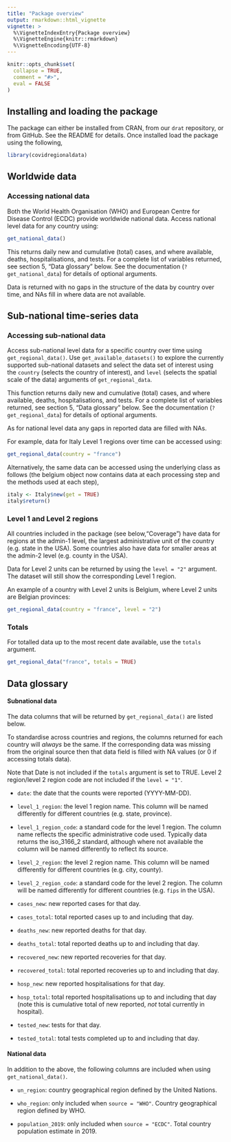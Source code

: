```yaml
---
title: "Package overview"
output: rmarkdown::html_vignette
vignette: >
  %\VignetteIndexEntry{Package overview}
  %\VignetteEngine{knitr::rmarkdown}
  %\VignetteEncoding{UTF-8}
---
```


```r
knitr::opts_chunk$set(
  collapse = TRUE,
  comment = "#>",
  eval = FALSE
)
```

## Installing and loading the package

The package can either be installed from CRAN, from our `drat` repository, or from GitHub. See the README for details. Once installed load the package using the following,

```r
library(covidregionaldata)
```

## Worldwide data

### Accessing national data

Both the World Health Organisation (WHO) and European Centre for Disease Control (ECDC) provide worldwide national data. Access national level data for any country using:

```r
get_national_data()
```

This returns daily new and cumulative (total) cases, and where available, deaths, hospitalisations, and tests. For a complete list of variables returned, see section 5, "Data glossary" below. See the documentation (`?get_national_data`) for details of optional arguments.

Data is returned with no gaps in the structure of the data by country over time, and NAs fill in where data are not available.

## Sub-national time-series data

### Accessing sub-national data

Access sub-national level data for a specific country over time using `get_regional_data()`. Use `get_available_datasets()` to explore the currently supported sub-national datasets and select the data set of interest using the `country` (selects the country of interest), and `level` (selects the spatial scale of the data) arguments of `get_regional_data`.

This function returns daily new and cumulative (total) cases, and where available, deaths, hospitalisations, and tests. For a complete list of variables returned, see section 5, "Data glossary" below. See the documentation (`?get_regional_data`) for details of optional arguments.

As for national level data any gaps in reported data are filled with NAs.

For example, data for Italy Level 1 regions over time can be accessed using:

```r
get_regional_data(country = "france")
```

Alternatively, the same data can be accessed using the underlying class as follows (the belgium object now contains data at each processing step and the methods used at each step), 

```r
italy <- Italy$new(get = TRUE)
italy$return()
```
### Level 1 and Level 2 regions

All countries included in the package (see below,"Coverage") have data for regions at the admin-1 level, the largest administrative unit of the country (e.g. state in the USA). Some countries also have data for smaller areas at the admin-2 level (e.g. county in the USA).

Data for Level 2 units can be returned by using the `level = "2"` argument. The dataset will still show the corresponding Level 1 region.

An example of a country with Level 2 units is Belgium, where Level 2 units are Belgian provinces:

```r
get_regional_data(country = "france", level = "2")
```

### Totals

For totalled data up to the most recent date available, use the `totals` argument.

```r
get_regional_data("france", totals = TRUE)
```



## Data glossary

#### Subnational data

The data columns that will be returned by `get_regional_data()` are listed below.

To standardise across countries and regions, the columns returned for each country will _always_ be the same. If the corresponding data was missing from the original source then that data field is filled with NA values (or 0 if accessing totals data).

Note that Date is not included if the `totals` argument is set to TRUE. Level 2 region/level 2 region code are not included if the `level = "1"`.

* `date`: the date that the counts were reported (YYYY-MM-DD).

* `level_1_region`: the level 1 region name. This column will be named differently for different countries (e.g. state, province).

* `level_1_region_code`: a standard code for the level 1 region. The column name reflects the specific administrative code used. Typically data returns the iso_3166_2 standard, although where not available the column will be named differently to reflect its source.

* `level_2_region`: the level 2 region name. This column will be named differently for different countries (e.g. city, county).

* `level_2_region_code`: a standard code for the level 2 region. The column will be named differently for different countries (e.g. `fips` in the USA).

* `cases_new`: new reported cases for that day.

* `cases_total`: total reported cases up to and including that day.

* `deaths_new`: new reported deaths for that day.

* `deaths_total`: total reported deaths up to and including that day.

* `recovered_new`: new reported recoveries for that day.

* `recovered_total`: total reported recoveries up to and including that day.

* `hosp_new`: new reported hospitalisations for that day.

* `hosp_total`: total reported hospitalisations up to and including that day (note this is cumulative total of new reported, _not_ total currently in hospital).

* `tested_new`: tests for that day.

* `tested_total`: total tests completed up to and including that day.

#### National data

In addition to the above, the following columns are included when using `get_national_data()`.

* `un_region`: country geographical region defined by the United Nations.

* `who_region`: only included when `source = "WHO"`. Country geographical region defined by WHO.

* `population_2019`: only included when `source = "ECDC"`. Total country population estimate in 2019.
